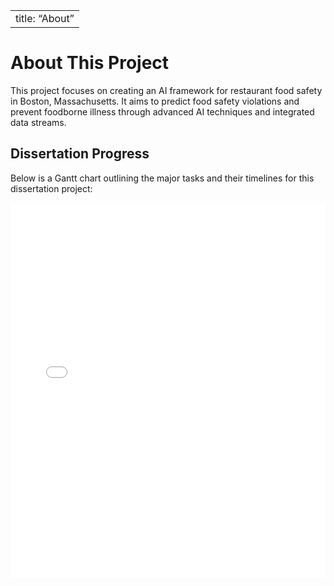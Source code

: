 
---
title: "About"
---

# About This Project

This project focuses on creating an AI framework for restaurant food safety in Boston, Massachusetts. It aims to predict food safety violations and prevent foodborne illness through advanced AI techniques and integrated data streams.

## Dissertation Progress

Below is a Gantt chart outlining the major tasks and their timelines for this dissertation project:

<iframe src="gantt_chart.html" width="100%" height="600px" frameborder="0"></iframe>

